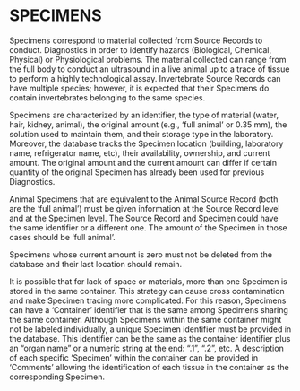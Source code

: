 # SPECIMENS


Specimens correspond to material collected from Source Records to conduct. Diagnostics in order to identify hazards (Biological, Chemical, Physical) or Physiological problems. The material collected can range from the full body to conduct an ultrasound in a live animal up to a trace of tissue to perform a highly technological assay. Invertebrate Source Records can have multiple species; however, it is expected that their Specimens do contain invertebrates belonging to the same species.

Specimens are characterized by an identifier, the type of material (water, hair, kidney, animal), the original amount (e.g., 'full animal' or 0.35 mm), the solution used to maintain them, and their storage type in the laboratory. Moreover, the database tracks the Specimen location (building, laboratory name, refrigerator name, etc), their availability, ownership, and current amount. The original amount and the current amount can differ if certain quantity of the original Specimen has already been used for previous Diagnostics.

Animal Specimens that are equivalent to the Animal Source Record (both are the 'full animal') must be given information at the Source Record level and at the Specimen level. The Source Record and Specimen could have the same identifier or a different one. The amount of the Specimen in those cases should be 'full animal'.

Specimens whose current amount is zero must not be deleted from the database and their last location should remain.

It is possible that for lack of space or materials, more than one Specimen is stored in the same container. This strategy can cause cross contamination and make Specimen tracing more complicated. For this reason, Specimens can have a 'Container' identifier that is the same among Specimens sharing the same container. Although Specimens within the same container might not be labeled individually, a unique Specimen identifier must be provided in the database. This identifier can be the same as the container identifier plus an "organ name" or a numeric string at the end: ".1", ".2", etc. A description of each specific 'Specimen' within the container can be provided in 'Comments' allowing the identification of each tissue in the container as the corresponding Specimen.
